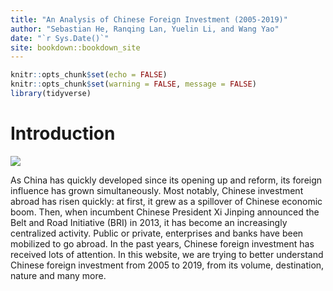 ```yaml
--- 
title: "An Analysis of Chinese Foreign Investment (2005-2019)"
author: "Sebastian He, Ranqing Lan, Yuelin Li, and Wang Yao"
date: "`r Sys.Date()`"
site: bookdown::bookdown_site
---
```

```r
knitr::opts_chunk$set(echo = FALSE)
knitr::opts_chunk$set(warning = FALSE, message = FALSE)
library(tidyverse)
```
# Introduction
![](https://raw.githubusercontent.com/ylli18/Data-Visualization-Project/master/pic/Welcome.jpg)

As China has quickly developed since its opening up and reform, its foreign influence has grown simultaneously. Most notably, Chinese investment abroad has risen quickly: at first, it grew as a spillover of Chinese economic boom. Then, when incumbent Chinese President Xi Jinping announced the Belt and Road Initiative (BRI) in 2013, it has become an increasingly centralized activity. Public or private, enterprises and banks have been mobilized to go abroad. In the past years, Chinese foreign investment has received lots of attention. In this website, we are trying to better understand Chinese foreign investment from 2005 to 2019, from its volume, destination, nature and many more.


